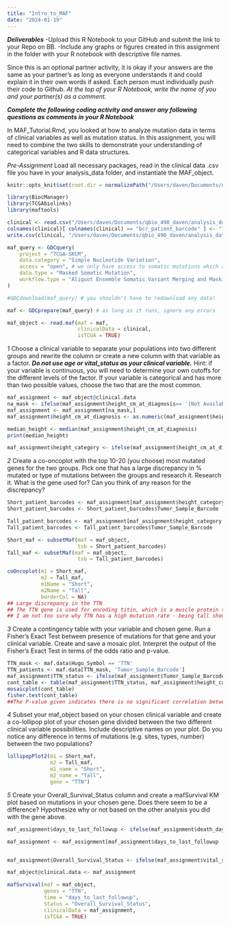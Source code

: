 ```yaml
---
title: "Intro_to_MAF"
date: "2024-01-19"
---
```


***Deliverables***
-Upload this R Notebook to your GitHub and submit the link to your Repo on BB.
-Include any graphs or figures created in this assignment in the folder with your R notebook with descriptive file names.

Since this is an optional partner activity, it is okay if your answers are the same as your partner’s as long as everyone understands it and could explain it in their own words if asked. Each person must individually push their code to Github. *At the top of your R Notebook, write the name of you and your partner(s) as a comment.*

***Complete the following coding activity and answer any following questions as comments in your R Notebook***

In MAF_Tutorial.Rmd, you looked at how to analyze mutation data in terms of clinical variables as well as mutation status. In this assignment, you will need to combine the two skills to demonstrate your understanding of categorical variables and R data structures.

*Pre-Assignment*
Load all necessary packages, read in the clinical data .csv file you have in your analysis_data folder, and instantiate the MAF_object.
```r
knitr::opts_knit$set(root.dir = normalizePath("/Users/daven/Documents/qbio_490_daven/analysis_data"))

library(BiocManager)
library(TCGAbiolinks)
library(maftools)

clinical <- read.csv("/Users/daven/Documents/qbio_490_daven/analysis_data/skcm_clinical_data.csv")
colnames(clinical)[ colnames(clinical) == "bcr_patient_barcode" ] <- "Tumor_Sample_Barcode"
write.csv(clinical, "/Users/daven/Documents/qbio_490_daven/analysis_data/skcm_clinical_data.csv", row.names = FALSE)

```

```r
maf_query <- GDCquery(
    project = "TCGA-SKCM", 
    data.category = "Simple Nucleotide Variation", 
    access = "open", # we only have access to somatic mutations which are open access
    data.type = "Masked Somatic Mutation", 
    workflow.type = "Aliquot Ensemble Somatic Variant Merging and Masking"
)

#GDCdownload(maf_query) # you shouldn't have to redownload any data!

maf <- GDCprepare(maf_query) # as long as it runs, ignore any errors

maf_object <- read.maf(maf = maf, 
                       clinicalData = clinical,
                       isTCGA = TRUE)


```


*1*
Choose a clinical variable to separate your populations into two different groups and rewrite the column or create a new column with that variable as a factor. ***Do not use age or vital_status as your clinical variable.*** Hint: if your variable is continuous, you will need to determine your own cutoffs for the different levels of the factor. If your variable is categorical and has more than two possible values, choose the two that are the most common.
```r
maf_assignment <- maf_object@clinical.data
na_mask <- ifelse(maf_assignment$height_cm_at_diagnosis== '[Not Available]', F,T)
maf_assignment <- maf_assignment[na_mask,]
maf_assignment$height_cm_at_diagnosis <- as.numeric(maf_assignment$height_cm_at_diagnosis)

median_height <- median(maf_assignment$height_cm_at_diagnosis)
print(median_height)

maf_assignment$height_category <- ifelse(maf_assignment$height_cm_at_diagnosis > median_hieght, 'Tall','Short')

```


*2*
Create a co-oncoplot with the top 10-20 (you choose) most mutated genes for the two groups. Pick one that has a large discrepancy in % mutated or type of mutations between the groups and research it. 
Research it. What is the gene used for? Can you think of any reason for the discrepancy?
```r
Short_patient_barcodes <- maf_assignment[maf_assignment$height_category == 'Short', c("Tumor_Sample_Barcode")]
Short_patient_barcodes <- Short_patient_barcodes$Tumor_Sample_Barcode

Tall_patient_barcodes <- maf_assignment[maf_assignment$height_category == 'Tall', c("Tumor_Sample_Barcode")]
Tall_patient_barcodes <- Tall_patient_barcodes$Tumor_Sample_Barcode

Short_maf <- subsetMaf(maf = maf_object,
                       tsb = Short_patient_barcodes)
Tall_maf <- subsetMaf(maf = maf_object,
                       tsb = Tall_patient_barcodes)

coOncoplot(m1 = Short_maf, 
           m2 = Tall_maf, 
           m1Name = "Short", 
           m2Name = "Tall", 
           borderCol = NA)
## Large discrepancy in the TTN
## The TTN gene is used for encoding titin, which is a muscle protein that stabilizes the sarcomeres of the body to prevent them from overstretching
## I am not too sure why TTN has a high mutation rate - being tall should not change how your DNA functions and mutates, but maybe the pvalue will say something different
```

*3*
Create a contingency table with your variable and chosen gene. Run a Fisher’s Exact Test between presence of mutations for that gene and your clinical variable. Create and save a mosaic plot. 
Interpret the output of the Fisher’s Exact Test in terms of the odds ratio and p-value.
```r
TTN_mask <- maf.data$Hugo_Symbol == 'TTN'
TTN_patients <- maf.data[TTN_mask, 'Tumor_Sample_Barcode']
maf_assignment$TTN_status <- ifelse(maf_assignment$Tumor_Sample_Barcode %in% TTN_patients, 'Positive', 'Negative')
cont_table <- table(maf_assignment$TTN_status, maf_assignment$height_category)
mosaicplot(cont_table)
fisher.test(cont_table)
##The P-value given indicates there is no significant correlation between height and the rate of mutation in the TTN gene
```


*4*
Subset your maf_object based on your chosen clinical variable and create a co-lollipop plot of your chosen gene divided between the two different clinical variable possibilities. Include descriptive names on your plot.
Do you notice any difference in terms of mutations (e.g. sites, types, number) between the two populations?
```r

lollipopPlot2(m1 = Short_maf,
              m2 = Tall_maf,
              m1_name = "Short",
              m2_name = "Tall",
              gene = "TTN")

```


*5*
Create your Overall_Survival_Status column and create a mafSurvival KM plot based on mutations in your chosen gene.
Does there seem to be a difference? Hypothesize why or not based on the other analysis you did with the gene above.
```r
maf_assignment$days_to_last_followup <- ifelse(maf_assignment$death_days_to == "[Not Applicable]" |maf_assignment$death_days_to == "[Not Available]", maf_assignment$last_contact_days_to, maf_assignment$death_days_to)

maf_assignment <- maf_assignment[maf_assignment$days_to_last_followup != '[Completed]', ]


maf_assignment$Overall_Survival_Status <- ifelse(maf_assignment$vital_status=="Alive",F,T )

maf_object@clinical.data <- maf_assignment

mafSurvival(maf = maf_object,
            genes = "TTN",
            time = "days_to_last_followup",
            Status = "Overall_Survival_Status",
            clinicalData = maf_assignment,
            isTCGA = TRUE)

```